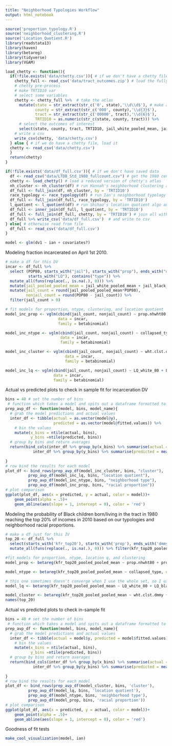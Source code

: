 ```yaml
---
title: "Neighborhood Typologies Workflow"
output: html_notebook
---
```


```r
source('proportion_typology.R')
source('neighborhood_clustering.R')
source('Location_Quotient.R')
library(readstata13)
library(haven) 
library(betareg)
library(tidyverse)
library(VGAM)
```

```r
load_chetty <- function(){
  if(!file.exists('data/chetty.csv')){ # if we don't have a chetty file
    chetty_full <- read_csv('data/tract_outcomes.zip') # load the fully Atlas
    # chetty pre-process
    # make TRTID10 var
    # select some variables
    chetty <- chetty_full %>%  # take the atlas
      mutate(state = str_extract(str_c('0', state),'\\d\\d$'), # make a tract id var
             county = str_extract(str_c('000', county),'\\d{3}$'),
             tract = str_extract(str_c('00000', tract),'\\d{6}$'),
             TRTID10 = as.numeric(str_c(state, county, tract))) %>% 
      # select the outcomes of interest
      select(state, county, tract, TRTID10, jail_white_pooled_mean, jail_white_pooled_mean_se, jail_black_pooled_mean, jail_black_pooled_mean_se, jail_asian_pooled_mean, jail_asian_pooled_mean_se, jail_hisp_pooled_mean, jail_hisp_pooled_mean_se, kfr_top01_pooled_pooled_mean, kfr_top01_pooled_pooled_mean_se, kfr_top01_white_pooled_mean, kfr_top01_white_pooled_mean_se, kfr_top01_black_pooled_mean, kfr_top01_black_pooled_mean_se, kfr_top01_asian_pooled_mean, kfr_top01_asian_pooled_mean_se, kfr_top01_hisp_pooled_mean, kfr_top01_hisp_pooled_mean_se,kfr_top20_pooled_pooled_mean, kfr_top20_pooled_pooled_mean_se, kfr_top20_white_pooled_mean, kfr_top20_white_pooled_mean_se, kfr_top20_black_pooled_mean, kfr_top20_black_pooled_mean_se, kfr_top20_asian_pooled_mean, kfr_top20_asian_pooled_mean_se, kfr_top20_hisp_pooled_mean, kfr_top20_hisp_pooled_mean_se, kfr_white_pooled_mean, kfr_white_pooled_mean_se, kfr_black_pooled_mean, kfr_black_pooled_mean_se, kfr_asian_pooled_mean, kfr_asian_pooled_mean_se, kfr_hisp_pooled_mean, kfr_hisp_pooled_mean_se, teenbrth_white_female_mean, teenbrth_white_female_mean_se, teenbrth_black_female_mean, teenbrth_black_female_mean_se, teenbrth_asian_female_mean, teenbrth_asian_female_mean_se, teenbrth_hisp_female_mean, teenbrth_hisp_female_mean_se)
    # write a csv
    write_csv(chetty, 'data/chetty.csv')
  } else { # if we do have a chetty file, load it
  chetty <- read_csv('data/chetty.csv')
  }
  return(chetty)
}
```


```r
if(!file.exists('data/df_full.csv')){ # if we don't have saved data
  df <- read_csv("data/LTDB_Std_1980_fullcount.csv") # get the 1980 census data
  chetty <- load_chetty() # load a reduced version of chetty's atlas
  nh_cluster <- nh_cluster(df) # run Hannah's neighborhood clustering algo and join to census
  df_full <- full_join(df, nh_cluster, by = 'TRTID10')
  race_typology <- race_typology(df) # run Ian's neighborhood typology and joing to census
  df_full <- full_join(df_full, race_typology, by = 'TRTID10')
  l_quotient <- l_quotient(df) # run Shihao's location quotient algo and joing to census
  df_full <- inner_join(df_full, l_quotient, by = 'TRTID10')
  df_full <- full_join(df_full, chetty, by = 'TRTID10') # join all with census
  df_full %>% write_csv('data/df_full.csv')  # and write to csv
} else{ # otherwise read from file
  df_full <- read_csv('data/df_full.csv')
}
```


```r
model <- glm(dv1 ~ ian + covariates?)
```

Modeling fraction incarcerated on April 1st 2010. 
```r
# make a df for this DV
incar <- df_full %>%
  select (POP80, starts_with("jail"), starts_with("prop"), ends_with("dmmy"),
          starts_with("LQ"), contains("type")) %>%
  mutate_all(funs(replace(., is.na(.), 0))) %>% 
  mutate(jail_pooled_pooled_mean = jail_white_pooled_mean + jail_black_pooled_mean + jail_asian_pooled_mean + jail_hisp_pooled_mean) %>%
  mutate(jail_count = round(jail_pooled_pooled_mean*POP80),
         nonjail_count = round(POP80 - jail_count)) %>%
  filter(jail_count > 0)

# fit models for proportion, ntype, clustering, and location quotient
model_inc_prop <- vglm(cbind(jail_count, nonjail_count) ~ prop.nhwht80 + prop.nhblk80 + prop.asian80 + prop.hisp80, 
                       data = incar, 
                       family = betabinomial)

model_inc_ntype <- vglm(cbind(jail_count, nonjail_count) ~ collapsed_type, 
                        data = incar,
                        family = betabinomial)

model_inc_cluster <- vglm(cbind(jail_count, nonjail_count) ~ wht.clst.dmmy + blk.clst.dmmy + as.clst.dmmy + hisp.clst.dmmy, 
                          data = incar,
                          family = betabinomial)

model_inc_lq <- vglm(cbind(jail_count, nonjail_count) ~ LQ_white_80 + LQ_black_80 + LQ_asian_80 + LQ_native_80, 
                     data = incar,
                     family = betabinomial)
```

Actual vs predicted plots to check in sample fit for incarceration DV
```r
bins = 40 # set the number of bins
 # function which takes a model and spits out a dataframe formatted to make an avp plot
prep_avp_df <- function(model, bins, model_name){
  # grab the model predictions and actual values
  inter_df <- tibble(actual = as.vector(model@y), 
                     predicted = as.vector(model@fitted.values)) %>% 
    # bin the values
    mutate(x_bins = ntile(actual, bins), 
           y_bins =ntile(predicted, bins))
  # group by bins and return averages
  return(bind_cols(inter_df %>% group_by(x_bins) %>% summarise(actual = mean(actual)),
            inter_df %>% group_by(y_bins) %>% summarise(predicted = mean(actual))) %>% mutate(model = model_name))
  
}
# row bind the results for each model
plot_df <- bind_rows(prep_avp_df(model_inc_cluster, bins, "cluster"),
          prep_avp_df(model_inc_lq, bins, "location quotient"),
          prep_avp_df(model_inc_ntype, bins, "neighborhood type"),
          prep_avp_df(model_inc_prop, bins, "racial proportion"))
# plot comparison
ggplot(plot_df, aes(x = predicted, y = actual, color = model))+
    geom_point(alpha = .5)+
    geom_abline(aes(slope = 1, intercept = 0), color = 'red')
```


Modeling the probability of Black children born/living in the tract in 1980 reaching the top 20% of incomes in 2010 based on our typologies and neighborhood racial proportions.
```r
# make a df just for this IV
top_20 <- df_full %>% 
  select(starts_with('kfr_top20'), starts_with('prop'), ends_with('dmmy'), starts_with('LQ'), contains('type')) %>%
  mutate_all(funs(replace(., is.na(.), 0))) %>% filter(kfr_top20_pooled_pooled_mean >0)

#fit models for proportion, ntype, location q, and clustering
model_prop <- betareg(kfr_top20_pooled_pooled_mean ~ prop.nhwht80 + prop.nhblk80 + prop.asian80 + prop.hisp80, data = top_20)

model_ntype <- betareg(kfr_top20_pooled_pooled_mean ~ collapsed_type, data = top_20)

# this one sometimes doesn't converge when I use the whole set, so I use a sample
model_lq <- betareg(kfr_top20_pooled_pooled_mean ~ LQ_white_80 + LQ_black_80 + LQ_asian_80 + LQ_native_80, data = top_20 %>% sample_n(10000))

model_cluster <- betareg(kfr_top20_pooled_pooled_mean ~ wht.clst.dmmy + blk.clst.dmmy + as.clst.dmmy + hisp.clst.dmmy, data = top_20)
names(top_20)
```

Actual vs predicted plots to check in-sample fit
```r
bins = 40 # set the number of bins
 # function which takes a model and spits out a dataframe formatted to make an avp plot
prep_avp_df <- function(model, bins, model_name){
  # grab the model predictions and actual values
  inter_df <- tibble(actual = model$y, predicted = model$fitted.values) %>% 
    # bin the values
    mutate(x_bins = ntile(actual, bins), 
           y_bins =ntile(predicted, bins))
  # group by bins and return averages
  return(bind_cols(inter_df %>% group_by(x_bins) %>% summarise(actual = mean(actual)),
            inter_df %>% group_by(y_bins) %>% summarise(predicted = mean(actual))) %>% mutate(model = model_name))
  
}
# row bind the results for each model
plot_df <- bind_rows(prep_avp_df(model_cluster, bins, 'cluster'),
          prep_avp_df(model_lq, bins, 'location quotient'),
          prep_avp_df(model_ntype, bins, 'neighborhood type'),
          prep_avp_df(model_prop, bins, 'racial proportion'))
# plot comparison
ggplot(plot_df, aes(x = predicted, y = actual, color = model))+
    geom_point(alpha = .5)+
    geom_abline(aes(slope = 1, intercept = 0), color = 'red')
```


Goodness of fit tests

```r
make_cool_visualization(model, ian)
```


